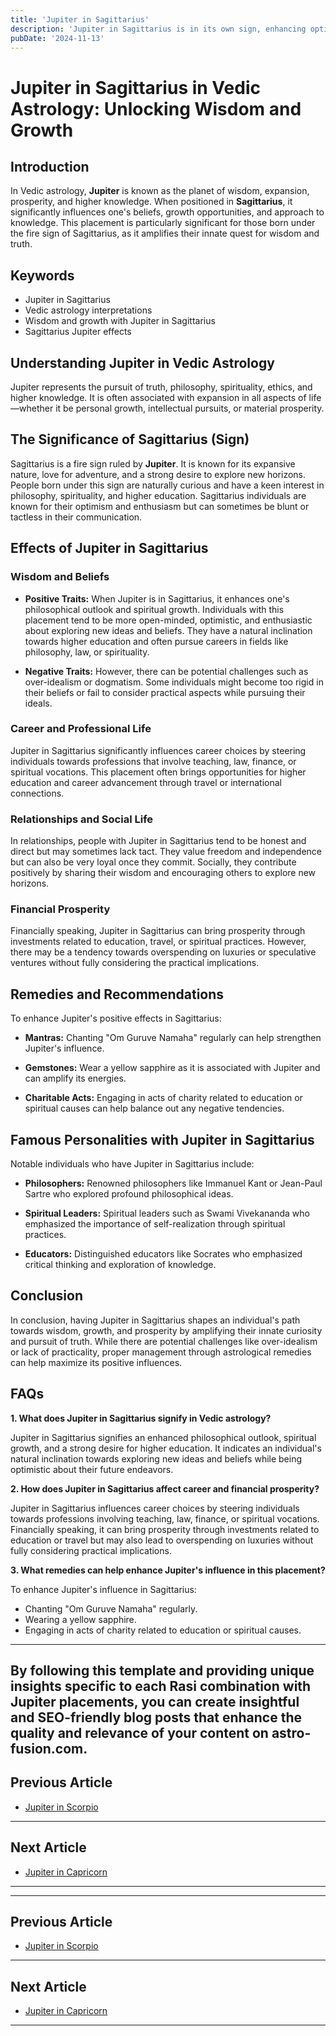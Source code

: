 ```yaml
---
title: 'Jupiter in Sagittarius'
description: 'Jupiter in Sagittarius is in its own sign, enhancing optimism, wisdom, and a love for exploration. Individuals are philosophical, adventurous, and have a strong desire for freedom and truth, in Vedic Astrology.'
pubDate: '2024-11-13'
---
```


# Jupiter in Sagittarius in Vedic Astrology: Unlocking Wisdom and Growth

## Introduction

In Vedic astrology, **Jupiter** is known as the planet of wisdom, expansion, prosperity, and higher knowledge. When positioned in **Sagittarius**, it significantly influences one's beliefs, growth opportunities, and approach to knowledge. This placement is particularly significant for those born under the fire sign of Sagittarius, as it amplifies their innate quest for wisdom and truth.

## Keywords

- Jupiter in Sagittarius
- Vedic astrology interpretations
- Wisdom and growth with Jupiter in Sagittarius
- Sagittarius Jupiter effects

## Understanding Jupiter in Vedic Astrology

Jupiter represents the pursuit of truth, philosophy, spirituality, ethics, and higher knowledge. It is often associated with expansion in all aspects of life—whether it be personal growth, intellectual pursuits, or material prosperity.

## The Significance of Sagittarius (Sign)

Sagittarius is a fire sign ruled by **Jupiter**. It is known for its expansive nature, love for adventure, and a strong desire to explore new horizons. People born under this sign are naturally curious and have a keen interest in philosophy, spirituality, and higher education. Sagittarius individuals are known for their optimism and enthusiasm but can sometimes be blunt or tactless in their communication.

## Effects of Jupiter in Sagittarius

### Wisdom and Beliefs

- **Positive Traits:** When Jupiter is in Sagittarius, it enhances one's philosophical outlook and spiritual growth. Individuals with this placement tend to be more open-minded, optimistic, and enthusiastic about exploring new ideas and beliefs. They have a natural inclination towards higher education and often pursue careers in fields like philosophy, law, or spirituality.
  
- **Negative Traits:** However, there can be potential challenges such as over-idealism or dogmatism. Some individuals might become too rigid in their beliefs or fail to consider practical aspects while pursuing their ideals.

### Career and Professional Life

Jupiter in Sagittarius significantly influences career choices by steering individuals towards professions that involve teaching, law, finance, or spiritual vocations. This placement often brings opportunities for higher education and career advancement through travel or international connections.

### Relationships and Social Life

In relationships, people with Jupiter in Sagittarius tend to be honest and direct but may sometimes lack tact. They value freedom and independence but can also be very loyal once they commit. Socially, they contribute positively by sharing their wisdom and encouraging others to explore new horizons.

### Financial Prosperity

Financially speaking, Jupiter in Sagittarius can bring prosperity through investments related to education, travel, or spiritual practices. However, there may be a tendency towards overspending on luxuries or speculative ventures without fully considering the practical implications.

## Remedies and Recommendations

To enhance Jupiter's positive effects in Sagittarius:

- **Mantras:** Chanting "Om Guruve Namaha" regularly can help strengthen Jupiter's influence.
  
- **Gemstones:** Wear a yellow sapphire as it is associated with Jupiter and can amplify its energies.
  
- **Charitable Acts:** Engaging in acts of charity related to education or spiritual causes can help balance out any negative tendencies.

## Famous Personalities with Jupiter in Sagittarius

Notable individuals who have Jupiter in Sagittarius include:

- **Philosophers:** Renowned philosophers like Immanuel Kant or Jean-Paul Sartre who explored profound philosophical ideas.
  
- **Spiritual Leaders:** Spiritual leaders such as Swami Vivekananda who emphasized the importance of self-realization through spiritual practices.
  
- **Educators:** Distinguished educators like Socrates who emphasized critical thinking and exploration of knowledge.

## Conclusion

In conclusion, having Jupiter in Sagittarius shapes an individual's path towards wisdom, growth, and prosperity by amplifying their innate curiosity and pursuit of truth. While there are potential challenges like over-idealism or lack of practicality, proper management through astrological remedies can help maximize its positive influences.

## FAQs

**1. What does Jupiter in Sagittarius signify in Vedic astrology?**

Jupiter in Sagittarius signifies an enhanced philosophical outlook, spiritual growth, and a strong desire for higher education. It indicates an individual's natural inclination towards exploring new ideas and beliefs while being optimistic about their future endeavors.

**2. How does Jupiter in Sagittarius affect career and financial prosperity?**

Jupiter in Sagittarius influences career choices by steering individuals towards professions involving teaching, law, finance, or spiritual vocations. Financially speaking, it can bring prosperity through investments related to education or travel but may also lead to overspending on luxuries without fully considering practical implications.

**3. What remedies can help enhance Jupiter's influence in this placement?**

To enhance Jupiter's influence in Sagittarius:

- Chanting "Om Guruve Namaha" regularly.
- Wearing a yellow sapphire.
- Engaging in acts of charity related to education or spiritual causes.

---

By following this template and providing unique insights specific to each Rasi combination with Jupiter placements, you can create insightful and SEO-friendly blog posts that enhance the quality and relevance of your content on astro-fusion.com.
---

## Previous Article
- [Jupiter in Scorpio](/blogs-md/0805_Jupiter_in_Rashi/080508_Jupiter_in_Scorpio.mdx)

---

## Next Article
- [Jupiter in Capricorn](/blogs-md/0805_Jupiter_in_Rashi/080510_Jupiter_in_Capricorn.mdx)

---
---

## Previous Article
- [Jupiter in Scorpio](080508_Jupiter_in_Scorpio.mdx)

---

## Next Article
- [Jupiter in Capricorn](080510_Jupiter_in_Capricorn.mdx)

---
